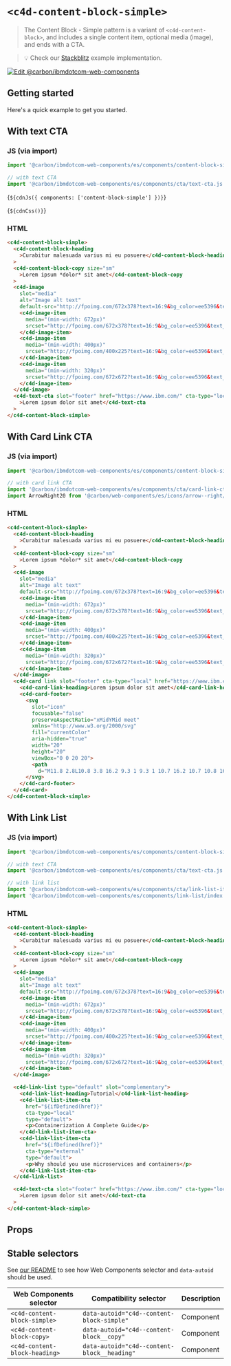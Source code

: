 
# `<c4d-content-block-simple>`

> The Content Block - Simple pattern is a variant of `<c4d-content-block>`, and
> includes a single content item, optional media (image), and ends with a CTA.

> 💡 Check our
> [Stackblitz](https://stackblitz.com/github/carbon-design-system/carbon-for-ibm-dotcom/tree/main/packages/web-components/examples/stackblitz/components/content-block-simple)
> example implementation.

[![Edit @carbon/ibmdotcom-web-components](https://developer.stackblitz.com/img/open_in_stackblitz.svg)](https://stackblitz.com/github/carbon-design-system/carbon-for-ibm-dotcom/tree/main/packages/web-components/examples/codesandbox/components/content-block-simple)

## Getting started

Here's a quick example to get you started.

## With text CTA

### JS (via import)

```javascript
import '@carbon/ibmdotcom-web-components/es/components/content-block-simple/index.js';

// with text CTA
import '@carbon/ibmdotcom-web-components/es/components/cta/text-cta.js';
```

<Markdown>{`${cdnJs({ components: ['content-block-simple'] })}`}</Markdown>

<Markdown>{`${cdnCss()}`}</Markdown>

### HTML

```html
<c4d-content-block-simple>
  <c4d-content-block-heading
    >Curabitur malesuada varius mi eu posuere</c4d-content-block-heading
  >
  <c4d-content-block-copy size="sm"
    >Lorem ipsum *dolor* sit amet</c4d-content-block-copy
  >
  <c4d-image
    slot="media"
    alt="Image alt text"
    default-src="http://fpoimg.com/672x378?text=16:9&bg_color=ee5396&text_color=161616">
    <c4d-image-item
      media="(min-width: 672px)"
      srcset="http://fpoimg.com/672x378?text=16:9&bg_color=ee5396&text_color=161616">
    </c4d-image-item>
    <c4d-image-item
      media="(min-width: 400px)"
      srcset="http://fpoimg.com/400x225?text=16:9&bg_color=ee5396&text_color=161616">
    </c4d-image-item>
    <c4d-image-item
      media="(min-width: 320px)"
      srcset="http://fpoimg.com/672x672?text=16:9&bg_color=ee5396&text_color=161616">
    </c4d-image-item>
  </c4d-image>
  <c4d-text-cta slot="footer" href="https://www.ibm.com/" cta-type="local"
    >Lorem ipsum dolor sit amet</c4d-text-cta
  >
</c4d-content-block-simple>
```

## With Card Link CTA

### JS (via import)

```javascript
import '@carbon/ibmdotcom-web-components/es/components/content-block-simple/index.js';

// with card link CTA
import '@carbon/ibmdotcom-web-components/es/components/cta/card-link-cta.js';
import ArrowRight20 from '@carbon/web-components/es/icons/arrow--right/20.js';
```

### HTML

```html
<c4d-content-block-simple>
  <c4d-content-block-heading
    >Curabitur malesuada varius mi eu posuere</c4d-content-block-heading
  >
  <c4d-content-block-copy size="sm"
    >Lorem ipsum *dolor* sit amet</c4d-content-block-copy
  >
  <c4d-image
    slot="media"
    alt="Image alt text"
    default-src="http://fpoimg.com/672x378?text=16:9&bg_color=ee5396&text_color=161616">
    <c4d-image-item
      media="(min-width: 672px)"
      srcset="http://fpoimg.com/672x378?text=16:9&bg_color=ee5396&text_color=161616">
    </c4d-image-item>
    <c4d-image-item
      media="(min-width: 400px)"
      srcset="http://fpoimg.com/400x225?text=16:9&bg_color=ee5396&text_color=161616">
    </c4d-image-item>
    <c4d-image-item
      media="(min-width: 320px)"
      srcset="http://fpoimg.com/672x672?text=16:9&bg_color=ee5396&text_color=161616">
    </c4d-image-item>
  </c4d-image>
  <c4d-card link slot="footer" cta-type="local" href="https://www.ibm.com/">
    <c4d-card-link-heading>Lorem ipsum dolor sit amet</c4d-card-link-heading>
    <c4d-card-footer>
      <svg
        slot="icon"
        focusable="false"
        preserveAspectRatio="xMidYMid meet"
        xmlns="http://www.w3.org/2000/svg"
        fill="currentColor"
        aria-hidden="true"
        width="20"
        height="20"
        viewBox="0 0 20 20">
        <path
          d="M11.8 2.8L10.8 3.8 16.2 9.3 1 9.3 1 10.7 16.2 10.7 10.8 16.2 11.8 17.2 19 10z"></path>
      </svg>
    </c4d-card-footer>
  </c4d-card>
</c4d-content-block-simple>
```

## With Link List

### JS (via import)

```javascript
import '@carbon/ibmdotcom-web-components/es/components/content-block-simple/index.js';

// with text CTA
import '@carbon/ibmdotcom-web-components/es/components/cta/text-cta.js';

// with link list
import '@carbon/ibmdotcom-web-components/es/components/cta/link-list-item-cta.js';
import '@carbon/ibmdotcom-web-components/es/components/link-list/index';
```

### HTML

```html
<c4d-content-block-simple>
  <c4d-content-block-heading
    >Curabitur malesuada varius mi eu posuere</c4d-content-block-heading
  >
  <c4d-content-block-copy size="sm"
    >Lorem ipsum *dolor* sit amet</c4d-content-block-copy
  >
  <c4d-image
    slot="media"
    alt="Image alt text"
    default-src="http://fpoimg.com/672x378?text=16:9&bg_color=ee5396&text_color=161616">
    <c4d-image-item
      media="(min-width: 672px)"
      srcset="http://fpoimg.com/672x378?text=16:9&bg_color=ee5396&text_color=161616">
    </c4d-image-item>
    <c4d-image-item
      media="(min-width: 400px)"
      srcset="http://fpoimg.com/400x225?text=16:9&bg_color=ee5396&text_color=161616">
    </c4d-image-item>
    <c4d-image-item
      media="(min-width: 320px)"
      srcset="http://fpoimg.com/672x672?text=16:9&bg_color=ee5396&text_color=161616">
    </c4d-image-item>
  </c4d-image>

  <c4d-link-list type="default" slot="complementary">
    <c4d-link-list-heading>Tutorial</c4d-link-list-heading>
    <c4d-link-list-item-cta
      href="${ifDefined(href)}"
      cta-type="local"
      type="default">
      <p>Containerization A Complete Guide</p>
    </c4d-link-list-item-cta>
    <c4d-link-list-item-cta
      href="${ifDefined(href)}"
      cta-type="external"
      type="default">
      <p>Why should you use microservices and containers</p>
    </c4d-link-list-item-cta>
  </c4d-link-list>

  <c4d-text-cta slot="footer" href="https://www.ibm.com/" cta-type="local"
    >Lorem ipsum dolor sit amet</c4d-text-cta
  >
</c4d-content-block-simple>
```

## Props

<Props of="c4d-content-block-simple" />
<Description markdown={markdownContents} />

## Stable selectors

See
[our README](https://github.com/carbon-design-system/carbon-for-ibm-dotcom/tree/main/packages/web-components#stable-selectors-for-analytics-and-integratione2e-testing-in-web-components)
to see how Web Components selector and `data-autoid` should be used.

| Web Components selector       | Compatibility selector                      | Description |
| ----------------------------- | ------------------------------------------- | ----------- |
| `<c4d-content-block-simple>`  | `data-autoid="c4d--content-block-simple"`   | Component   |
| `<c4d-content-block-copy>`    | `data-autoid="c4d--content-block__copy"`    | Component   |
| `<c4d-content-block-heading>` | `data-autoid="c4d--content-block__heading"` | Component   |

<Description markdown={contributing} />

